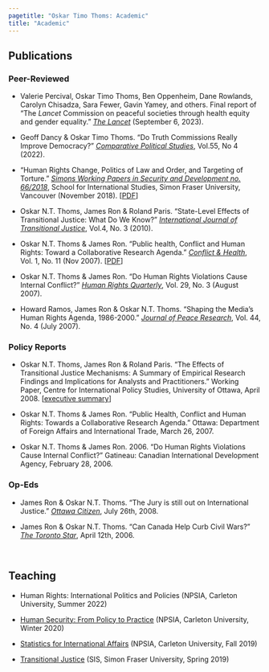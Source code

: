 ```yaml
---
pagetitle: "Oskar Timo Thoms: Academic"
title: "Academic"
---
```


## Publications

### Peer-Reviewed

-   Valerie Percival, Oskar Timo Thoms, Ben Oppenheim, Dane Rowlands, Carolyn Chisadza, Sara Fewer, Gavin Yamey, and others. Final report of "The *Lancet* Commission on peaceful societies through health equity and gender equality." [*The Lancet*](https://www.thelancet.com/journals/lancet/article/PIIS0140-6736(23)01348-X/fulltext) (September 6, 2023).

-   Geoff Dancy & Oskar Timo Thoms. "Do Truth Commissions Really Improve Democracy?" [*Comparative Political Studies*](https://doi.org/10.1177/00104140211024305), Vol.55, No 4 (2022).

-   "Human Rights Change, Politics of Law and Order, and Targeting of Torture." [*Simons Working Papers in Security and Development no. 66/2018*](http://summit.sfu.ca/item/18289), School for International Studies, Simon Fraser University, Vancouver (November 2018). \[[PDF](files/SWP2018.pdf)\]

-   Oskar N.T. Thoms, James Ron & Roland Paris. "State-Level Effects of Transitional Justice: What Do We Know?" [*International Journal of Transitional Justice*](https://doi.org/10.1093/ijtj/ijq012), Vol.4, No. 3 (2010).

-   Oskar N.T. Thoms & James Ron. "Public health, Conflict and Human Rights: Toward a Collaborative Research Agenda." [*Conflict & Health*](https://doi.org/10.1186/1752-1505-1-11), Vol. 1, No. 11 (Nov 2007). \[[PDF](http://www.conflictandhealth.com/content/pdf/1752-1505-1-11.pdf)\]

-   Oskar N.T. Thoms & James Ron. "Do Human Rights Violations Cause Internal Conflict?" [*Human Rights Quarterly*](https://doi.org/10.1353/hrq.2007.0034), Vol. 29, No. 3 (August 2007).

-   Howard Ramos, James Ron & Oskar N.T. Thoms. "Shaping the Media's Human Rights Agenda, 1986-2000." [*Journal of Peace Research*](https://doi.org/10.1177/0022343307078943), Vol. 44, No. 4 (July 2007).

### Policy Reports

-   Oskar N.T. Thoms, James Ron & Roland Paris. "The Effects of Transitional Justice Mechanisms: A Summary of Empirical Research Findings and Implications for Analysts and Practitioners." Working Paper, Centre for International Policy Studies, University of Ottawa, April 2008. \[[executive summary](http://aix1.uottawa.ca/~rparis/CIPS_Transitional_Justice_April2008_ExecSummary.pdf)\]

-   Oskar N.T. Thoms & James Ron. "Public Health, Conflict and Human Rights: Towards a Collaborative Research Agenda." Ottawa: Department of Foreign Affairs and International Trade, March 26, 2007.

-   Oskar N.T. Thoms & James Ron. 2006. "Do Human Rights Violations Cause Internal Conflict?" Gatineau: Canadian International Development Agency, February 28, 2006.

### Op-Eds

-   James Ron & Oskar N.T. Thoms. "The Jury is still out on International Justice." [*Ottawa Citizen*](files/citizenoped.pdf), July 26th, 2008.

-   James Ron & Oskar N.T. Thoms. "Can Canada Help Curb Civil Wars?" [*The Toronto Star*](files/tstaroped.pdf), April 12th, 2006.

 

## Teaching

-   Human Rights: International Politics and Policies (NPSIA, Carleton University, Summer 2022)

-   [Human Security: From Policy to Practice](/files/INAF5704_syllabus.pdf) (NPSIA, Carleton University, Winter 2020)

-   [Statistics for International Affairs](/files/INAF5016_syllabus.pdf) (NPSIA, Carleton University, Fall 2019)

-   [Transitional Justice](/files/TJ_syllabus.pdf) (SIS, Simon Fraser University, Spring 2019)

